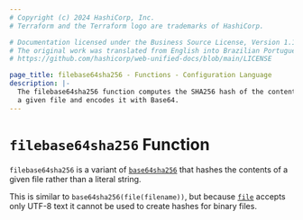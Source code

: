 ```yaml
---
# Copyright (c) 2024 HashiCorp, Inc.
# Terraform and the Terraform logo are trademarks of HashiCorp.

# Documentation licensed under the Business Source License, Version 1.1.
# The original work was translated from English into Brazilian Portuguese.
# https://github.com/hashicorp/web-unified-docs/blob/main/LICENSE

page_title: filebase64sha256 - Functions - Configuration Language
description: |-
  The filebase64sha256 function computes the SHA256 hash of the contents of
  a given file and encodes it with Base64.
---
```


# `filebase64sha256` Function

`filebase64sha256` is a variant of [`base64sha256`](/terraform/language/functions/base64sha256)
that hashes the contents of a given file rather than a literal string.

This is similar to `base64sha256(file(filename))`, but
because [`file`](/terraform/language/functions/file) accepts only UTF-8 text it cannot be used to
create hashes for binary files.
